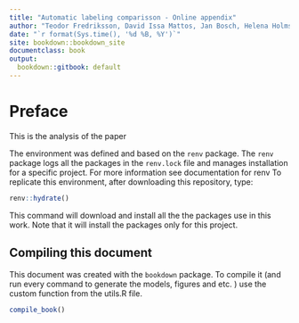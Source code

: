 ```yaml
---
title: "Automatic labeling comparisson - Online appendix"
author: "Teodor Fredriksson, David Issa Mattos, Jan Bosch, Helena Holmström Olsson"
date: "`r format(Sys.time(), '%d %B, %Y')`"
site: bookdown::bookdown_site
documentclass: book
output:
  bookdown::gitbook: default
---
```



# Preface {-}

This is the analysis of the paper

The environment was defined and based on the `renv` package. The `renv` package logs all the packages in the `renv.lock` file and manages installation for a specific project. For more information see documentation for renv
To replicate this environment, after downloading this repository, type:

```r
renv::hydrate()
```

This command will download and install all the the packages use in this work. Note that it will install the packages only for this project. 

## Compiling this document {-}

This document was created with the `bookdown` package. To compile it (and run every command to generate the models, figures and etc. ) use the custom function from the utils.R file.

```r
compile_book()
```

